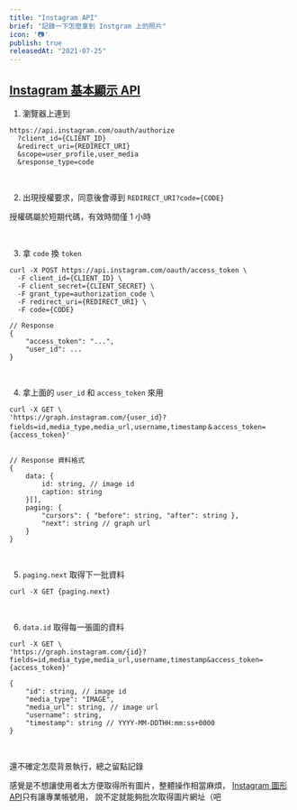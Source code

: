 ```yaml
---
title: "Instagram API"
brief: "記錄一下怎麼拿到 Instgram 上的照片"
icon: '📷'
publish: true
releasedAt: "2021-07-25"
---
```


## [Instagram 基本顯示 API](https://developers.facebook.com/docs/instagram-basic-display-api)


1. 瀏覽器上連到
```shell
https://api.instagram.com/oauth/authorize
  ?client_id={CLIENT_ID}
  &redirect_uri={REDIRECT_URI}
  &scope=user_profile,user_media
  &response_type=code
```

<Br />

2. 出現授權要求，同意後會導到 `REDIRECT_URI?code={CODE}`

授權碼屬於短期代碼，有效時間僅 1 小時

<Br />

3. 拿 `code` 換 `token`
```
curl -X POST https://api.instagram.com/oauth/access_token \ 
  -F client_id={CLIENT_ID} \ 
  -F client_secret={CLIENT_SECRET} \ 
  -F grant_type=authorization_code \ 
  -F redirect_uri={REDIRECT_URI} \ 
  -F code={CODE}

// Response
{
    "access_token": "...", 
    "user_id": ...
}
```

<Br />

4. 拿上面的 `user_id` 和 `access_token` 來用
```
curl -X GET \ 
'https://graph.instagram.com/{user_id}?fields=id,media_type,media_url,username,timestamp＆access_token={access_token}'


// Response 資料格式
{
    data: {
        id: string, // image id
        caption: string
    }[],
    paging: {
        "cursors": { "before": string, "after": string },
        "next": string // graph url 
    }
}
```

<Br />

5. `paging.next` 取得下一批資料
```
curl -X GET {paging.next}
```

<Br />

6. `data.id` 取得每一張圖的資料
```
curl -X GET \
'https://graph.instagram.com/{id}?fields=id,media_type,media_url,username,timestamp&access_token={access_token}'

{
    "id": string, // image id
    "media_type": "IMAGE",
    "media_url": string, // image url
    "username": string,
    "timestamp": string // YYYY-MM-DDTHH:mm:ss+0000
}
```

<Br />

還不確定怎麼背景執行，總之留點記錄

感覺是不想讓使用者太方便取得所有圖片，整體操作相當麻煩，
[Instagram 圖形 API](https://developers.facebook.com/docs/instagram-api)只有讓專業帳號用，
說不定就能夠批次取得圖片網址（吧